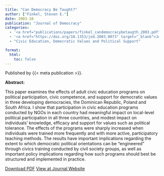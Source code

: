 ```yaml
---
title: "Can Democracy Be Taught?"
author: ["Finkel, Steven E."]
date: 2003-10
publication: "Journal of Democracy"
categories:
  - '<a href="publications/papers/finkel_candemocracybetaugth_2003.pdf" target="_blank">PDF</a>'
  - '<a href="https://doi.org/10.1353/jod.2003.0073" target="_blank">Journal</a>'
  - "Civic Education, Democratic Values and Political Support"

format:
  html:
    toc: false
---
```


Published by {{< meta publication >}}.

**Abstract:**

::: justify-text
This paper examines the effects of adult civic education programs on political participation, civic competence, and support for democratic values in three developing democracies, the Dominican Republic, Poland and South Africa. I show that participation in civic education programs conducted by NGOs in each country had meaningful impact on local-level political participation in all three countries, and modest impact on individuals' knowledge, efficacy and support for values such as political tolerance. The effects of the programs were sharply increased when individuals were trained more frequently and with more active, participatory teaching methods. The results have important implications regarding the extent to which democratic political orientations can be "engineered" through civics training conducted by civil society groups, as well as important policy implications regarding how such programs should best be structured and implemented in practice.
:::

[Download PDF](papers/finkel_candemocracybetaugth_2003.pdf){.btn .btn-outline-success target="_blank"} [View at Journal Website](https://doi.org/10.1353/jod.2003.0073){.btn .btn-outline-success target="_blank"}
